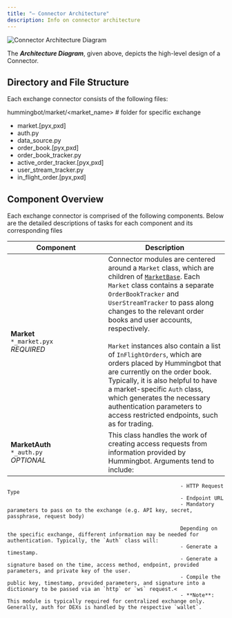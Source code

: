 ```yaml
---
title: "— Connector Architecture"
description: Info on connector architecture
---
```


![Connector Architecture Diagram](connector-architecture-diagram.svg)

The **_Architecture Diagram_**, given above, depicts the high-level design of a Connector.

## Directory and File Structure

Each exchange connector consists of the following files:

hummingbot/market/<market_name> # folder for specific exchange

- market.[pyx,pxd]
- auth.py
- data_source.py
- order_book.[pyx,pxd]
- order_book_tracker.py
- active_order_tracker.[pyx,pxd]
- user_stream_tracker.py
- in_flight_order.[pyx,pxd]

## Component Overview

Each exchange connector is comprised of the following components.
Below are the detailed descriptions of tasks for each component and its corresponding files

| Component<div style="width: 210px"/>          | Description                                                                                                                                                                                                                                                                                                                                                                                                                                                                                                                                                                                                                                                                                    |
| --------------------------------------------- | ---------------------------------------------------------------------------------------------------------------------------------------------------------------------------------------------------------------------------------------------------------------------------------------------------------------------------------------------------------------------------------------------------------------------------------------------------------------------------------------------------------------------------------------------------------------------------------------------------------------------------------------------------------------------------------------------- |
| **Market**<br/>`*_market.pyx`<br/> _REQUIRED_ | Connector modules are centered around a `Market` class, which are children of [`MarketBase`](https://github.com/CoinAlpha/hummingbot/blob/master/hummingbot/market/market_base.pyx). Each `Market` class contains a separate `OrderBookTracker` and `UserStreamTracker` to pass along changes to the relevant order books and user accounts, respectively.<br/><br/>`Market` instances also contain a list of `InFlightOrders`, which are orders placed by Hummingbot that are currently on the order book. Typically, it is also helpful to have a market-specific `Auth` class, which generates the necessary authentication parameters to access restricted endpoints, such as for trading. |
| **MarketAuth**<br/>`*_auth.py`<br/>_OPTIONAL_ | This class handles the work of creating access requests from information provided by Hummingbot. Arguments tend to include:                                                                                                                                                                                                                                                                                                                                                                                                                                                                                                                                                                    |

                                                            - HTTP Request Type
                                                            - Endpoint URL
                                                            - Mandatory parameters to pass on to the exchange (e.g. API key, secret, passphrase, request body)

                                                            Depending on the specific exchange, different information may be needed for authentication. Typically, the `Auth` class will:
                                                            - Generate a timestamp.
                                                            - Generate a signature based on the time, access method, endpoint, provided parameters, and private key of the user.
                                                            - Compile the public key, timestamp, provided parameters, and signature into a dictionary to be passed via an `http` or `ws` request.<
                                                            - **Note**: This module is typically required for centralized exchange only.  Generally, auth for DEXs is handled by the respective `wallet`.
